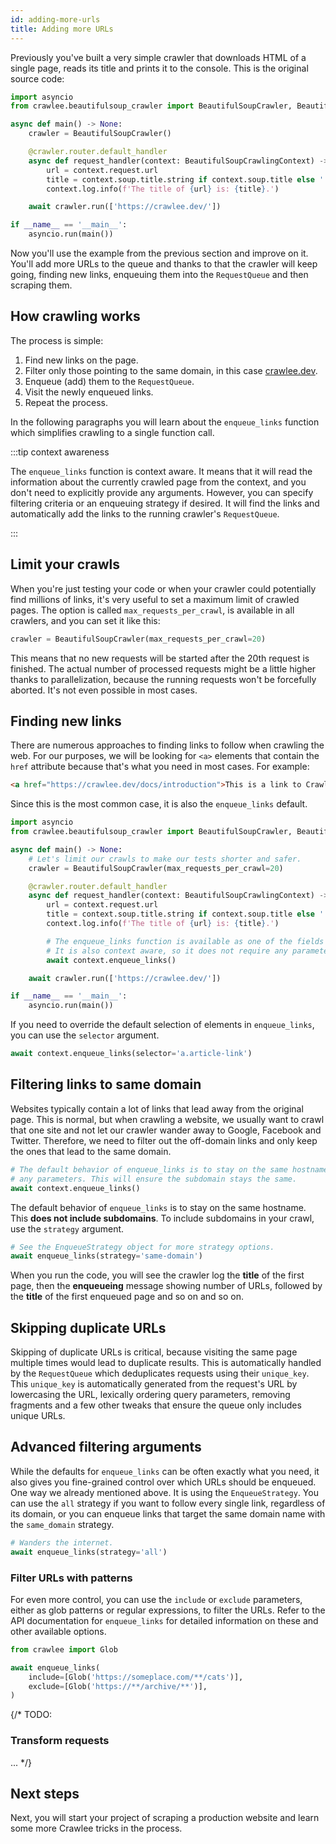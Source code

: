 ```yaml
---
id: adding-more-urls
title: Adding more URLs
---
```


Previously you've built a very simple crawler that downloads HTML of a single page, reads its title and prints it to the console. This is the original source code:

```python
import asyncio
from crawlee.beautifulsoup_crawler import BeautifulSoupCrawler, BeautifulSoupCrawlingContext

async def main() -> None:
    crawler = BeautifulSoupCrawler()

    @crawler.router.default_handler
    async def request_handler(context: BeautifulSoupCrawlingContext) -> None:
        url = context.request.url
        title = context.soup.title.string if context.soup.title else ''
        context.log.info(f'The title of {url} is: {title}.')

    await crawler.run(['https://crawlee.dev/'])

if __name__ == '__main__':
    asyncio.run(main())
```

Now you'll use the example from the previous section and improve on it. You'll add more URLs to the queue and thanks to that the crawler will keep going, finding new links, enqueuing them into the `RequestQueue` and then scraping them.

## How crawling works

The process is simple:

1. Find new links on the page.
2. Filter only those pointing to the same domain, in this case [crawlee.dev](https://crawlee.dev/).
3. Enqueue (add) them to the `RequestQueue`.
4. Visit the newly enqueued links.
5. Repeat the process.

In the following paragraphs you will learn about the `enqueue_links` function which simplifies crawling to a single function call.

:::tip context awareness

The `enqueue_links` function is context aware. It means that it will read the information about the currently crawled page from the context, and you don't need to explicitly provide any arguments. However, you can specify filtering criteria or an enqueuing strategy if desired. It will find the links and automatically add the links to the running crawler's `RequestQueue`.

:::

## Limit your crawls

When you're just testing your code or when your crawler could potentially find millions of links, it's very useful to set a maximum limit of crawled pages. The option is called `max_requests_per_crawl`, is available in all crawlers, and you can set it like this:

```python
crawler = BeautifulSoupCrawler(max_requests_per_crawl=20)
```

This means that no new requests will be started after the 20th request is finished. The actual number of processed requests might be a little higher thanks to parallelization, because the running requests won't be forcefully aborted. It's not even possible in most cases.

## Finding new links

There are numerous approaches to finding links to follow when crawling the web. For our purposes, we will be looking for `<a>` elements that contain the `href` attribute because that's what you need in most cases. For example:

```html
<a href="https://crawlee.dev/docs/introduction">This is a link to Crawlee introduction</a>
```

Since this is the most common case, it is also the `enqueue_links` default.

```python
import asyncio
from crawlee.beautifulsoup_crawler import BeautifulSoupCrawler, BeautifulSoupCrawlingContext

async def main() -> None:
    # Let's limit our crawls to make our tests shorter and safer.
    crawler = BeautifulSoupCrawler(max_requests_per_crawl=20)

    @crawler.router.default_handler
    async def request_handler(context: BeautifulSoupCrawlingContext) -> None:
        url = context.request.url
        title = context.soup.title.string if context.soup.title else ''
        context.log.info(f'The title of {url} is: {title}.')

        # The enqueue_links function is available as one of the fields of the context.
        # It is also context aware, so it does not require any parameters.
        await context.enqueue_links()

    await crawler.run(['https://crawlee.dev/'])

if __name__ == '__main__':
    asyncio.run(main())
```

If you need to override the default selection of elements in `enqueue_links`, you can use the `selector` argument.

```python
await context.enqueue_links(selector='a.article-link')
```

## Filtering links to same domain

Websites typically contain a lot of links that lead away from the original page. This is normal, but when crawling a website, we usually want to crawl that one site and not let our crawler wander away to Google, Facebook and Twitter. Therefore, we need to filter out the off-domain links and only keep the ones that lead to the same domain.

```python
# The default behavior of enqueue_links is to stay on the same hostname, so it does not require
# any parameters. This will ensure the subdomain stays the same.
await context.enqueue_links()
```

The default behavior of `enqueue_links` is to stay on the same hostname. This **does not include subdomains**. To include subdomains in your crawl, use the `strategy` argument.

```python
# See the EnqueueStrategy object for more strategy options.
await enqueue_links(strategy='same-domain')
```

When you run the code, you will see the crawler log the **title** of the first page, then the **enqueueing** message showing number of URLs, followed by the **title** of the first enqueued page and so on and so on.

## Skipping duplicate URLs

Skipping of duplicate URLs is critical, because visiting the same page multiple times would lead to duplicate results. This is automatically handled by the `RequestQueue` which deduplicates requests using their `unique_key`. This `unique_key` is automatically generated from the request's URL by lowercasing the URL, lexically ordering query parameters, removing fragments and a few other tweaks that ensure the queue only includes unique URLs.

## Advanced filtering arguments

While the defaults for `enqueue_links` can be often exactly what you need, it also gives you fine-grained control over which URLs should be enqueued. One way we already mentioned above. It is using the `EnqueueStrategy`. You can use the `all` strategy if you want to follow every single link, regardless of its domain, or you can enqueue links that target the same domain name with the `same_domain` strategy.

```python
# Wanders the internet.
await enqueue_links(strategy='all')
```

### Filter URLs with patterns

For even more control, you can use the `include` or `exclude` parameters, either as glob patterns or regular expressions, to filter the URLs. Refer to the API documentation for `enqueue_links` for detailed information on these and other available options.

```python
from crawlee import Glob

await enqueue_links(
    include=[Glob('https://someplace.com/**/cats')],
    exclude=[Glob('https://**/archive/**')],
)
```

{/* TODO:
### Transform requests

...
*/}

## Next steps

Next, you will start your project of scraping a production website and learn some more Crawlee tricks in the process.
